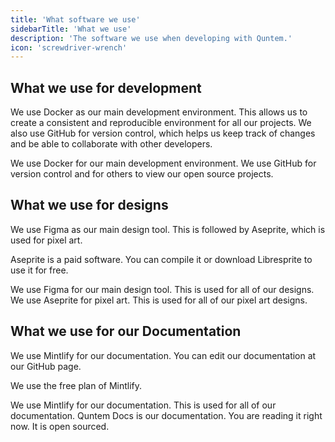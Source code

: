 ```yaml
---
title: 'What software we use'
sidebarTitle: 'What we use'
description: 'The software we use when developing with Quntem.'
icon: 'screwdriver-wrench'
---
```


## What we use for development

We use Docker as our main development environment. This allows us to create a consistent and reproducible environment for all our projects. We also use GitHub for version control,
which helps us keep track of changes and be able to collaborate with other developers.

<CardGroup cols={2}>
    <Card
        title="Docker"
        icon="docker"
        href="https://www.docker.com/"
    >
        We use Docker for our main development environment.
    </Card>
    <Card
        title="GitHub"
        icon="github"
        href="https://www.github.com/Quntem"
    >
        We use GitHub for version control and for others to view our open source projects.
    </Card>
</CardGroup>

## What we use for designs

We use Figma as our main design tool. This is followed by Aseprite, which is used for pixel art.

<Note>Aseprite is a paid software. You can compile it or download Libresprite to use it for free.</Note>

<CardGroup cols={2}>
    <Card
        title="Figma"
        icon="figma"
        href="https://www.figma.com/"
    >
        We use Figma for our main design tool. This is used for all of our designs.
    </Card>
    <Card
        title="Aseprite"
        icon="alien-8bit"
        href="https://www.aseprite.org/"
    >
        We use Aseprite for pixel art. This is used for all of our pixel art designs.
    </Card>
</CardGroup>

## What we use for our Documentation

We use Mintlify for our documentation. You can edit our documentation at our GitHub page.

<Note>We use the free plan of Mintlify.</Note>

<CardGroup cols={2}>
    <Card
        title="Mintlify"
        icon="book"
        href="https://www.mintlify.com/"
    >
        We use Mintlify for our documentation. This is used for all of our documentation.
    </Card>
    <Card
        title="Quntem Docs"
        icon="book-open-cover"
        href="https://www.github.com/Quntem/docs"
    >
        Quntem Docs is our documentation. You are reading it right now. It is open sourced.
    </Card>
</CardGroup>